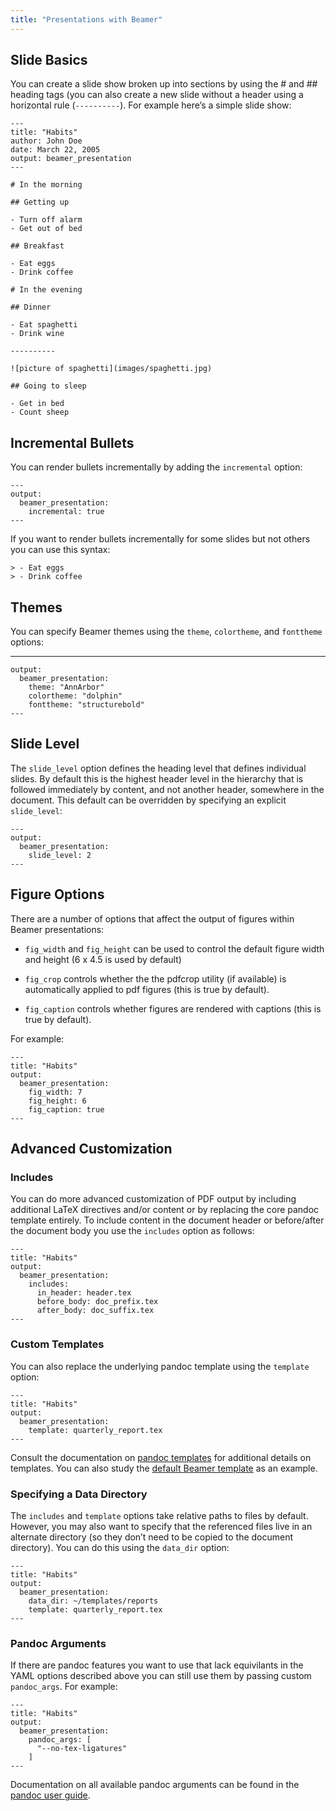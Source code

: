 ```yaml
---
title: "Presentations with Beamer"
---
```


## Slide Basics

You can create a slide show broken up into sections by using the \# and
\#\# heading tags (you can also create a new slide without a header
using a horizontal rule (`----------`). For example here's a simple
slide show:

    ---
    title: "Habits"
    author: John Doe
    date: March 22, 2005
    output: beamer_presentation
    ---

    # In the morning

    ## Getting up

    - Turn off alarm
    - Get out of bed

    ## Breakfast

    - Eat eggs
    - Drink coffee

    # In the evening

    ## Dinner

    - Eat spaghetti
    - Drink wine

    ----------

    ![picture of spaghetti](images/spaghetti.jpg)

    ## Going to sleep

    - Get in bed
    - Count sheep

## Incremental Bullets

You can render bullets incrementally by adding the `incremental` option:

    ---
    output:
      beamer_presentation:
        incremental: true
    ---

If you want to render bullets incrementally for some slides but not
others you can use this syntax:

    > - Eat eggs
    > - Drink coffee

## Themes

You can specify Beamer themes using the `theme`, `colortheme`, and `fonttheme` options:

   ---
    output:
      beamer_presentation:
        theme: "AnnArbor"
        colortheme: "dolphin"
        fonttheme: "structurebold"
    ---

## Slide Level

The `slide_level` option defines the heading level that defines individual slides.  By default this is the highest header level in the hierarchy that is followed immediately by content, and not another header, somewhere in the document. This default can be overridden by specifying an explicit `slide_level`:

    ---
    output:
      beamer_presentation:
        slide_level: 2
    ---

## Figure Options

There are a number of options that affect the output of figures within Beamer presentations:

* `fig_width` and `fig_height` can be used to control the default figure width and height (6 x 4.5 is used by default)

* `fig_crop` controls whether the the pdfcrop utility (if available) is automatically applied to pdf figures (this is true by default).

* `fig_caption` controls whether figures are rendered with captions (this is true by default).

For example:

    ---
    title: "Habits"
    output:
      beamer_presentation:
        fig_width: 7
        fig_height: 6
        fig_caption: true
    ---

## Advanced Customization

### Includes

You can do more advanced customization of PDF output by including additional LaTeX directives and/or content or by replacing the core pandoc template entirely. To include content in the document header or before/after the document body you use the `includes` option as follows:

    ---
    title: "Habits"
    output:
      beamer_presentation:
        includes:
          in_header: header.tex
          before_body: doc_prefix.tex
          after_body: doc_suffix.tex
    ---

### Custom Templates

You can also replace the underlying pandoc template using the `template` option:

    ---
    title: "Habits"
    output:
      beamer_presentation:
        template: quarterly_report.tex
    ---

Consult the documentation on [pandoc templates](http://johnmacfarlane.net/pandoc/demo/example9/templates.html) for additional details on templates. You can also study the [default Beamer template](https://github.com/jgm/pandoc-templates/blob/master/default.beamer) as an example.

### Specifying a Data Directory

The `includes` and `template` options take relative paths to files by default. However, you may also want to specify that the referenced files live in an alternate directory (so they don't need to be copied to the document directory). You can do this using the `data_dir` option:

    ---
    title: "Habits"
    output:
      beamer_presentation:
        data_dir: ~/templates/reports
        template: quarterly_report.tex
    ---

### Pandoc Arguments

If there are pandoc features you want to use that lack equivilants in the YAML options described above you can still use them by passing custom `pandoc_args`. For example:

    ---
    title: "Habits"
    output:
      beamer_presentation:
        pandoc_args: [
          "--no-tex-ligatures"
        ]
    ---

Documentation on all available pandoc arguments can be found in the [pandoc user guide](http://johnmacfarlane.net/pandoc/README.html#options).


